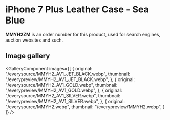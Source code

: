 
# iPhone 7 Plus Leather Case - Sea Blue

<Callout type='info' emoji='👉🏻'>**MMYH2ZM** is an order number for this product, used for search engines, auction websites and such.</Callout>

## Image gallery

<GalleryComponent
    images={[
      {
        original: "/everysource/MMYH2_AV1_JET_BLACK.webp",
        thumbnail: "/everypreview/MMYH2_AV1_JET_BLACK.webp",
      },
      {
        original: "/everysource/MMYH2_AV1_GOLD.webp",
        thumbnail: "/everypreview/MMYH2_AV1_GOLD.webp",
      },
      {
        original: "/everysource/MMYH2_AV1_SILVER.webp",
        thumbnail: "/everypreview/MMYH2_AV1_SILVER.webp",
      },
      {
        original: "/everysource/MMYH2.webp",
        thumbnail: "/everypreview/MMYH2.webp",
      }
    ]}
  />
